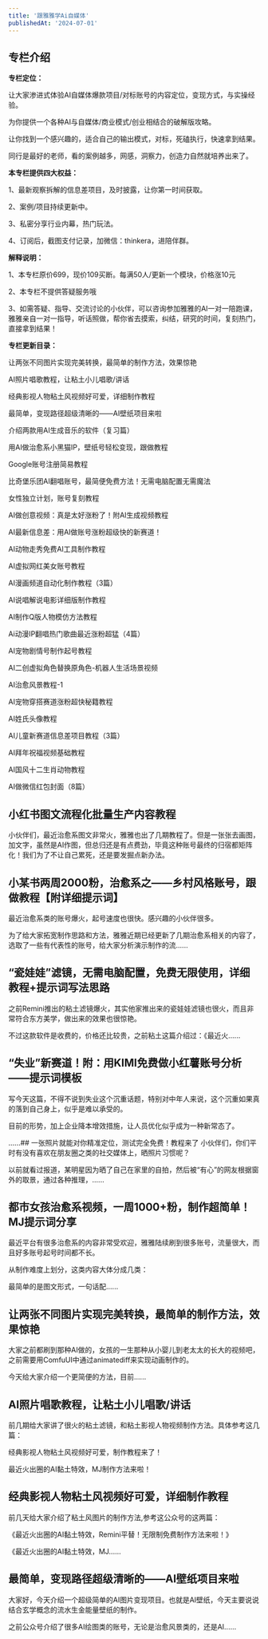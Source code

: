 ```yaml
---
title: '跟雅雅学Ai自媒体'
publishedAt: '2024-07-01'
---
```


## 专栏介绍

**专栏定位：**

让大家渗进式体验AI自媒体爆款项目/对标账号的内容定位，变现方式，与实操经验。

为你提供一个各种AI与自媒体/商业模式/创业相结合的破解版攻略。

让你找到一个感兴趣的，适合自己的输出模式，对标，死磕执行，快速拿到结果。

同行是最好的老师，看的案例越多，网感，洞察力，创造力自然就培养出来了。

**本专栏提供四大权益：**

1、最新观察拆解的信息差项目，及时披露，让你第一时间获取。

2、案例/项目持续更新中。

3、私密分享行业内幕，热门玩法。

4、订阅后，截图支付记录，加微信：thinkera，进陪伴群。

**解释说明：**

1、本专栏原价699，现价109买断。每满50人/更新一个模块，价格涨10元

2、本专栏不提供答疑服务哦

3、如需答疑、指导、交流讨论的小伙伴，可以咨询参加雅雅的AI一对一陪跑课，雅雅亲自一对一指导，听话照做，帮你省去摸索，纠结，研究的时间，复刻热门，直接拿到结果！

**专栏更新目录：**

让两张不同图片实现完美转换，最简单的制作方法，效果惊艳

AI照片唱歌教程，让粘土小儿唱歌/讲话 

经典影视人物粘土风视频好可爱，详细制作教程 

最简单，变现路径超级清晰的——AI壁纸项目来啦

介绍两款用AI生成音乐的软件（复习篇）

用AI做治愈系小黑猫IP，壁纸号轻松变现，跟做教程 

Google账号注册简易教程

比奇堡乐团AI翻唱账号，最简便免费方法！无需电脑配置无需魔法

女性独立计划，账号复刻教程

AI做创意视频：真是太好涨粉了！附AI生成视频教程

AI最新信息差：用AI做账号涨粉超级快的新赛道！

AI动物走秀免费AI工具制作教程

AI虚拟网红美女账号教程

AI漫画频道自动化制作教程（3篇）

AI说唱解说电影详细版制作教程

AI制作Q版人物模仿方法教程

Ai动漫IP翻唱热门歌曲最近涨粉超猛（4篇）

AI宠物剧情号制作起号教程

AI二创虚拟角色替换原角色-机器人生活场景视频

AI治愈风景教程-1

AI宠物穿搭赛道涨粉超快秘籍教程

AI姓氏头像教程

AI儿童新赛道信息差项目教程（3篇）

AI拜年祝福视频基础教程

AI国风十二生肖动物教程

AI做微信红包封面（8篇）



## 小红书图文流程化批量生产内容教程
小伙伴们，最近治愈系图文非常火，雅雅也出了几期教程了。但是一张张去画图，加文字，虽然是AI作图，但总归还是有点费劲，毕竟这种账号最终的归宿都矩阵化！我们为了不让自己累死，还是要发掘点新办法。

## 小某书两周2000粉，治愈系之——乡村风格账号，跟做教程【附详细提示词】
最近治愈系类的账号爆火，起号速度也很快。感兴趣的小伙伴很多。

为了给大家拓宽制作思路和方法，雅雅近期已经更新了几期治愈系相关的内容了，选取了一些有代表性的账号，给大家分析演示制作的流......

## “瓷娃娃”滤镜，无需电脑配置，免费无限使用，详细教程+提示词写法思路
​之前Remini推出的粘土滤镜爆火，其实他家推出来的瓷娃娃滤镜也很火，而且非常符合东方美学，做出来的效果也很惊艳。

不过这款软件是收费的，价格还比较贵，之前粘土这篇介绍过：《最近火......

## “失业”新赛道！附：用KIMI免费做小红薯账号分析——提示词模板
写今天这篇，不得不说到失业这个沉重话题，特别对中年人来说，这个沉重如果真的落到自己身上，似乎是难以承受的。

目前的形势，加上企业降本增效措施，让人员优化似乎成为一种新常态了。

......## 一张照片就能对你精准定位，测试完全免费！教程来了
小伙伴们，你们平时有没有喜欢在朋友圈之类的社交媒体上，晒照片习惯呢？

以前就看过报道，某明星因为晒了自己在家里的自拍，然后被“有心”的网友根据窗外的取景，通过各种推理，......

## 都市女孩治愈系视频，一周1000+粉，制作超简单！MJ提示词分享
最近平台有很多治愈系的内容非常受欢迎，雅雅陆续刷到很多账号，流量很大，而且好多账号起号时间都不长。

从制作难度上划分，这类内容大体分成几类：

最简单的是图文形式，一句话配......

## 让两张不同图片实现完美转换，最简单的制作方法，效果惊艳
大家之前都刷到那种AI做的，女孩的一生那种从小婴儿到老太太的长大的视频吧，之前需要用ComfuUI中通过animatediff来实现动画制作的。

今天给大家介绍一个更简便的方法，目前......

## AI照片唱歌教程，让粘土小儿唱歌/讲话
前几期给大家讲了很火的粘土滤镜，和粘土影视人物视频制作方法。具体参考这几篇：

经典影视人物粘土风视频好可爱，制作教程来了！

最近火出圈的AI黏土特效，MJ制作方法来啦！

## 经典影视人物粘土风视频好可爱，详细制作教程
前几天给大家介绍了粘土风图片的制作方法,参考这公众号的这两篇：

《最近火出圈的AI黏土特效，Remini平替！无限制免费制作方法来啦！》

《最近火出圈的AI黏土特效，MJ......

## 最简单，变现路径超级清晰的——AI壁纸项目来啦
大家好，今天介绍一个超级简单的AI图片变现项目。也就是AI壁纸，今天主要说说结合玄学概念的流水生金能量壁纸的制作。

之前公众号介绍了很多AI绘图类的账号，无论是治愈风景类的，还是AI......

